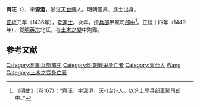 '''齊汪'''（{{bd|？||1449年||catIdx=Q}}），字'''源澄'''，浙江[[天台縣|天台縣]]人。明朝官員、進士出身。

[[正统_(年号)|正統]]元年（1436年），登[[進士|進士]]。次年，授[[兵部|兵部]]車駕司[[郎中_(官职)|郎中]]<ref>《[[明史|明史]]》（卷167）：“齊汪，字源澄，天-{台}-人。以進士歷兵部車駕司郎中。”</ref>。正統十四年（1449年），從[[明英宗|明英宗]]北征，在[[土木之變|土木之變]]中殉難。

==参考文献==
{{wikisource|明史/卷167}}
<div class="references-small">
<references />
</div>

{{正統元年丙辰科殿試金榜}}
{{明朝官员小作品}}
{{DEFAULTSORT:Qi齊}}
[[Category:明朝兵部郎中|Category:明朝兵部郎中]]
[[Category:明朝戰爭身亡者|Category:明朝戰爭身亡者]]
[[Category:天台人|Category:天台人]]
[[Category:齊姓|Wang]]
[[Category:土木之变身亡者|Category:土木之变身亡者]]